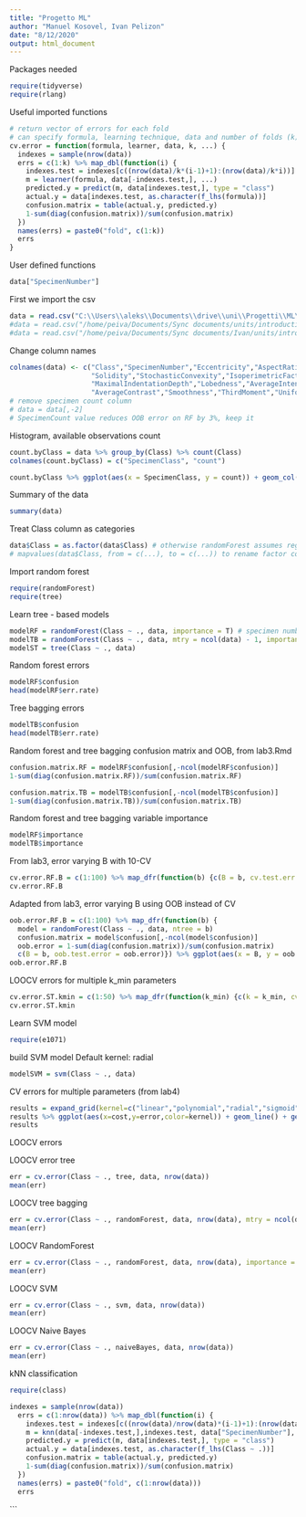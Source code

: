 ```yaml
---
title: "Progetto ML"
author: "Manuel Kosovel, Ivan Pelizon"
date: "8/12/2020"
output: html_document
---
```


Packages needed

```r
require(tidyverse)
require(rlang)
```


Useful imported functions
```r
# return vector of errors for each fold
# can specify formula, learning technique, data and number of folds (k)
cv.error = function(formula, learner, data, k, ...) {
  indexes = sample(nrow(data))
  errs = c(1:k) %>% map_dbl(function(i) {
    indexes.test = indexes[c((nrow(data)/k*(i-1)+1):(nrow(data)/k*i))] # 1 -> n/k, (n/k) + 1 -> 2*(n/k), ...
    m = learner(formula, data[-indexes.test,], ...)
    predicted.y = predict(m, data[indexes.test,], type = "class")
    actual.y = data[indexes.test, as.character(f_lhs(formula))]
    confusion.matrix = table(actual.y, predicted.y)
    1-sum(diag(confusion.matrix))/sum(confusion.matrix)
  })
  names(errs) = paste0("fold", c(1:k))
  errs
}
```

User defined functions
```r
data["SpecimenNumber"]
```

First we import the csv
```r
data = read.csv("C:\\Users\\aleks\\Documents\\drive\\uni\\Progetti\\ML\\progetti 2019_20\\leaf\\leaf.csv")
#data = read.csv("/home/peiva/Documents/Sync documents/units/introduction to machine learning and evolutionary robotics/progetti_2019_20/leaf identification/leaf.csv")
#data = read.csv("/home/peiva/Documents/Sync documents/Ivan/units/introduction to machine learning and evolutionary robotics/progetti_2019_20/leaf identification/leaf.csv")
```

Change column names
```r
colnames(data) <- c("Class","SpecimenNumber","Eccentricity","AspectRatio","Elongation",
                    "Solidity","StochasticConvexity","IsoperimetricFactor",
                    "MaximalIndentationDepth","Lobedness","AverageIntensity" , 
                    "AverageContrast","Smoothness","ThirdMoment","Uniformity","Entropy")
# remove specimen count column
# data = data[,-2]
# SpecimenCount value reduces OOB error on RF by 3%, keep it
```

Histogram, available observations count
```r
count.byClass = data %>% group_by(Class) %>% count(Class)
colnames(count.byClass) = c("SpecimenClass", "count")

count.byClass %>% ggplot(aes(x = SpecimenClass, y = count)) + geom_col()
```


Summary of the data
```r
summary(data)
```

Treat Class column as categories
```r
data$Class = as.factor(data$Class) # otherwise randomForest assumes regression
# mapvalues(data$Class, from = c(...), to = c(...)) to rename factor column names
```

Import random forest
```r
require(randomForest)
require(tree)
```

Learn tree - based models
```r
modelRF = randomForest(Class ~ ., data, importance = T) # specimen number not relevant for classification
modelTB = randomForest(Class ~ ., data, mtry = ncol(data) - 1, importance = T) # tree bagging, same as random forest, but m = considering all variables - Class
modelST = tree(Class ~ ., data)
```

Random forest errors
```r
modelRF$confusion
head(modelRF$err.rate)
```

Tree bagging errors
```r
modelTB$confusion
head(modelTB$err.rate)
```

Random forest and tree bagging confusion matrix and OOB, from lab3.Rmd
```r
confusion.matrix.RF = modelRF$confusion[,-ncol(modelRF$confusion)]
1-sum(diag(confusion.matrix.RF))/sum(confusion.matrix.RF)

confusion.matrix.TB = modelTB$confusion[,-ncol(modelTB$confusion)]
1-sum(diag(confusion.matrix.TB))/sum(confusion.matrix.TB)
```

Random forest and tree bagging variable importance
```r
modelRF$importance
modelTB$importance
```

From lab3, error varying B with 10-CV
```r
cv.error.RF.B = c(1:100) %>% map_dfr(function(b) {c(B = b, cv.test.err = mean(cv.error(Class ~ ., randomForest, data, 10, ntree=b)))}) %>% ggplot(aes(x=B, y=cv.test.err)) + geom_line() + ylim(0, 1)
cv.error.RF.B
```

Adapted from lab3, error varying B using OOB instead of CV
```r
oob.error.RF.B = c(1:100) %>% map_dfr(function(b) {
  model = randomForest(Class ~ ., data, ntree = b)
  confusion.matrix = model$confusion[,-ncol(model$confusion)]
  oob.error = 1-sum(diag(confusion.matrix))/sum(confusion.matrix)
  c(B = b, oob.test.error = oob.error)}) %>% ggplot(aes(x = B, y = oob.test.error)) + geom_line() + ylim(0, 1)
oob.error.RF.B
```

LOOCV errors for multiple k_min parameters
```r
cv.error.ST.kmin = c(1:50) %>% map_dfr(function(k_min) {c(k = k_min, cv.test.err = mean(cv.error(Class ~ ., tree, data, nrow(data), mindev = 0, minsize = k_min)))}) %>% ggplot(aes(x=k, y=cv.test.err)) + geom_line() + ylim(0, 1)
cv.error.ST.kmin
```
   
Learn SVM model
```r
require(e1071)
```

build SVM model
Default kernel: radial
```r
modelSVM = svm(Class ~ ., data)
```

CV errors for multiple parameters (from lab4)
```r
results = expand_grid(kernel=c("linear","polynomial","radial","sigmoid"), cost=exp(seq(-6,3,0.1))) %>% rowwise() %>% mutate(error = mean(cv.error(Class~., svm, data, 10, kernel=kernel, cost=cost, degree=2)))
results %>% ggplot(aes(x=cost,y=error,color=kernel)) + geom_line() + geom_point()
results
```

LOOCV errors

LOOCV error tree
```r
err = cv.error(Class ~ ., tree, data, nrow(data))
mean(err)
```
LOOCV tree bagging
```r
err = cv.error(Class ~ ., randomForest, data, nrow(data), mtry = ncol(data) - 1, importance = T)
mean(err)
```

LOOCV RandomForest
```r
err = cv.error(Class ~ ., randomForest, data, nrow(data), importance = T)
mean(err)
```

LOOCV SVM
```r
err = cv.error(Class ~ ., svm, data, nrow(data))
mean(err)
```

LOOCV Naive Bayes 
```r
err = cv.error(Class ~ ., naiveBayes, data, nrow(data))
mean(err)
```


kNN classification

```r
require(class)
```


```r


indexes = sample(nrow(data))
  errs = c(1:nrow(data)) %>% map_dbl(function(i) {
    indexes.test = indexes[c((nrow(data)/nrow(data)*(i-1)+1):(nrow(data)/nrow(data)*i))] # 1 -> n/k, (n/k) + 1 -> 2*(n/k), ...
    m = knn(data[-indexes.test,],indexes.test, data["SpecimenNumber"], k=13)
    predicted.y = predict(m, data[indexes.test,], type = "class")
    actual.y = data[indexes.test, as.character(f_lhs(Class ~ .))]
    confusion.matrix = table(actual.y, predicted.y)
    1-sum(diag(confusion.matrix))/sum(confusion.matrix)
  })
  names(errs) = paste0("fold", c(1:nrow(data)))
  errs
```
```






